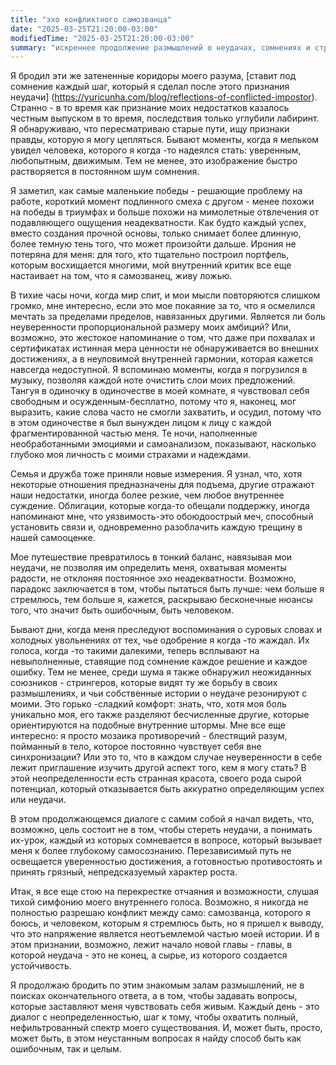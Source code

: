 ```yaml
---
title: "эхо конфликтного самозванца"
date: "2025-03-25T21:20:00-03:00"
modifiedTime: "2025-03-25T21:20:00-03:00"
summary: "искреннее продолжение размышлений о неудачах, сомнениях и стремлении понять свою сущность"
---
```


Я бродил эти же затененные коридоры моего разума, [ставит под сомнение каждый шаг, который я сделал после этого признания неудачи] (https://yuricunha.com/blog/reflections-of-conflicted-impostor). Странно - в то время как признание моих недостатков казалось честным выпуском в то время, последствия только углубили лабиринт. Я обнаруживаю, что пересматриваю старые пути, ищу признаки правды, которую я могу цепляться. Бывают моменты, когда я мельком увидел человека, которого я когда -то надеялся стать: уверенным, любопытным, движимым. Тем не менее, это изображение быстро растворяется в постоянном шум сомнения.

Я заметил, как самые маленькие победы - решающие проблему на работе, короткий момент подлинного смеха с другом - менее похожи на победы в триумфах и больше похожи на мимолетные отвлечения от подавляющего ощущения неадекватности. Как будто каждый успех, вместо создания прочной основы, только снимает более длинную, более темную тень того, что может произойти дальше. Ирония не потеряна для меня: для того, кто тщательно построил портфель, которым восхищается многими, мой внутренний критик все еще настаивает на том, что я самозванец, живу ложью.

В тихие часы ночи, когда мир спит, и мои мысли повторяются слишком громко, мне интересно, если это мое покаяние за то, что я осмелился мечтать за пределами пределов, навязанных другими. Является ли боль неуверенности пропорциональной размеру моих амбиций? Или, возможно, это жестокое напоминание о том, что даже при похвалах и сертификатах истинная мера ценности не обнаруживается во внешних достижениях, а в неуловимой внутренней гармонии, которая кажется навсегда недоступной.
Я вспоминаю моменты, когда я погрузился в музыку, позволяя каждой ноте очистить слои моих предложений. Тангуя в одиночку в одиночестве в моей комнате, я чувствовал себя свободным и осужденным-бесплатно, потому что я, наконец, мог выразить, какие слова часто не смогли захватить, и осудил, потому что в этом одиночестве я был вынужден лицом к лицу с каждой фрагментированной частью меня. Те ночи, наполненные необработанными эмоциями и самоанализом, показывают, насколько глубоко моя личность с моими страхами и надеждами.

Семья и дружба тоже приняли новые измерения. Я узнал, что, хотя некоторые отношения предназначены для подъема, другие отражают наши недостатки, иногда более резкие, чем любое внутреннее суждение. Облигации, которые когда-то обещали поддержку, иногда напоминают мне, что уязвимость-это обоюдоострый меч, способный установить связи и, одновременно разоблачить каждую трещину в нашей самооценке.

Мое путешествие превратилось в тонкий баланс, навязывая мои неудачи, не позволяя им определить меня, охватывая моменты радости, не отклоняя постоянное эхо неадекватности. Возможно, парадокс заключается в том, чтобы пытаться быть лучше: чем больше я стремлюсь, тем больше я, кажется, раскрываю бесконечные нюансы того, что значит быть ошибочным, быть человеком.

Бывают дни, когда меня преследуют воспоминания о суровых словах и холодных увольнениях от тех, чье одобрение я когда -то жаждал. Их голоса, когда -то такими далекими, теперь всплывают на невыполненные, ставящие под сомнение каждое решение и каждое ошибку. Тем не менее, среди шума я также обнаружил неожиданных союзников - стрингеров, которые видят ту же борьбу в своих размышлениях, и чьи собственные истории о неудаче резонируют с моими. Это горько -сладкий комфорт: знать, что, хотя моя боль уникально моя, его также разделяют бесчисленные другие, которые ориентируются на подобные внутренние штормы.
Мне все еще интересно: я просто мозаика противоречий - блестящий разум, пойманный в тело, которое постоянно чувствует себя вне синхронизации? Или это то, что в каждом случае неуверенности в себе лежит приглашение изучить другой аспект того, кем я могу стать? В этой неопределенности есть странная красота, своего рода сырой потенциал, который отказывается быть аккуратно определяющим успех или неудачи.

В этом продолжающемся диалоге с самим собой я начал видеть, что, возможно, цель состоит не в том, чтобы стереть неудачи, а понимать их-урок, каждый из которых сомневается в вопросе, который вызывает меня к более глубокому самосознанию. Перезависимый путь не освещается уверенностью достижения, а готовностью противостоять и принять грязный, непредсказуемый характер роста.

Итак, я все еще стою на перекрестке отчаяния и возможности, слушая тихой симфонию моего внутреннего голоса. Возможно, я никогда не полностью разрешаю конфликт между само: самозванца, которого я боюсь, и человеком, которым я стремлюсь быть, но я пришел к выводу, что это напряжение является неотъемлемой частью моей истории. И в этом признании, возможно, лежит начало новой главы - главы, в которой неудача - это не конец, а сырье, из которого создается устойчивость.

Я продолжаю бродить по этим знакомым залам размышлений, не в поисках окончательного ответа, а в том, чтобы задавать вопросы, которые заставляют меня чувствовать себя живым. Каждый день - это диалог с неопределенностью, шаг к тому, чтобы охватить полный, нефильтрованный спектр моего существования. И, может быть, просто, может быть, в этом неустанным вопросах я найду способ быть как ошибочным, так и целым.